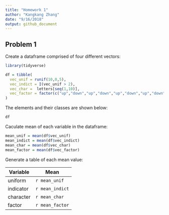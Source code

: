 ```yaml
---
title: "Homework 1"
author: "Kangkang Zhang"
date: "9/16/2018"
output: github_document
---
```


## Problem 1

Create a dataframe comprised of four different vectors:
```r
library(tidyverse)
```

```r

df = tibble(
  vec_unif = runif(10,0,5),
  vec_indict = I(vec_unif > 2),
  vec_char =  letters[seq(1,10)],
  vec_factor = factor(c("up","down","up","down","up","down","up","down","up","down"))
)

```

The elements and their classes are shown below:

```r
df
```


Caculate mean of each variable in the dataframe:
```r
mean_unif = mean(df$vec_unif)
mean_indict = mean(df$vec_indict)
mean_char = mean(df$vec_char)
mean_factor = mean(df$vec_factor)
```

Generate a table of each mean value:

  Variable    |    Mean
------------- | -------------
     uniform  | `r mean_unif`
indicator  | `r mean_indict`
character  | `r mean_char`
factor  | `r mean_factor`

